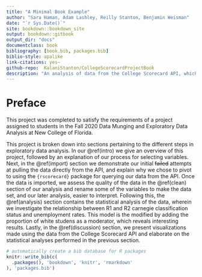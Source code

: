 ```yaml
--- 
title: "A Minimal Book Example"
author: "Sara Haman, Adam Lashley, Reilly Stanton, Benjamin Weisman"
date: "`r Sys.Date()`"
site: bookdown::bookdown_site
output: bookdown::gitbook
output_dir: "docs"
documentclass: book
bibliography: [book.bib, packages.bib]
biblio-style: apalike
link-citations: yes~
github-repo:  KalaniStanton/CollegeScorecardProjectBook 
description: "An analysis of data from the College Scorecard API, which focuses on differences identified between institutions with R1 and R2 carnegie classifications."
---
```


# Preface {-}

This project was completed to satisfy the requirements of a project assigned to students in the Fall 2020 Data Munging and Exploratory Data Analysis at New College of Florida.

This project is broken down into sections pertaining to the different steps in exploratory data analysis. In our \@ref(intro) we give an overview of this project, followed by an explanation of our process for selecting variables. Next, in the \@ref(import) section we demonstrate our initial ~~failed~~ attempts at pulling the data directly from the API, and explain why we chose to pivot to using the `{rscorecard}` package for querying our data from the API. Once the data is imported, we assess the quality of the data in the \@ref(clean) section of our analysis and rename some of the variables to make the data set, and our later analysis, easier to interpret. Following this, the \@ref(analysis) section contains the statistical analysis of the data, wherein we investigate the relationship between R1 and R2 carnegie classification status and unemployment rates. This model is the modified by adding the proportion of white studens as a moderator, which reveals interesting results. Lastly, in the \@ref(discussion) section, we present visualizations made using the data from the College Scorecard API and elaborate on the statistical analyses performed in the previous section.

```r
# automatically create a bib database for R packages
knitr::write_bib(c(
  .packages(), 'bookdown', 'knitr', 'rmarkdown'
), 'packages.bib')
```
